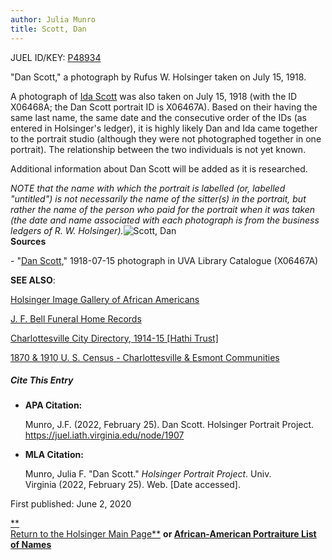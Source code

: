 ```yaml
---
author: Julia Munro
title: Scott, Dan
---
```

JUEL ID/KEY: [P48934](http://juel.iath.virginia.edu/public_person?person=48934 "P48934")

"Dan Scott," a photograph by Rufus W. Holsinger taken on July 15, 1918.

A photograph of [Ida Scott](http://juel.iath.virginia.edu/node/1446 "Scott, Ida") was also taken on July 15, 1918 (with the ID X06468A; the Dan Scott portrait ID is X06467A). Based on their having the same last name, the same date and the consecutive order of the IDs (as entered in Holsinger's ledger), it is highly likely Dan and Ida came together to the portrait studio (although they were not photographed together in one portrait). The relationship between the two individuals is not yet known.

Additional information about Dan Scott will be added as it is researched.

_NOTE that the name with which the portrait is labelled (or, labelled "untitled") is not necessarily the name of the sitter(s) in the portrait, but rather the name of the person who paid for the portrait when it was taken (the date and name associated with each photograph is from the business ledgers of R. W. Holsinger)._![Scott, Dan](https://iiif.lib.virginia.edu/iiif/uva-lib:1049430/full/778,561/0/default.jpg "Scott, Dan")  
**Sources**

\- "[Dan Scott](https://search.lib.virginia.edu/catalog/uva-lib:1049430#?c=0&m=0&s=0&cv=0&xywh=2601%2C1570%2C612%2C454 "Scott, Dan")," 1918-07-15 photograph in UVA Library Catalogue (X06467A) 

**SEE ALSO**:

[Holsinger Image Gallery of African Americans](http://rwholsingerphotos.org/images.php "Holsinger Image Gallery of African Americans")

[J. F. Bell Funeral Home Records](http://www2.vcdh.virginia.edu/afam/raceandplace/perl_scripts/funeral_search.html "J. F. Bell Funeral Home Database")

[Charlottesville City Directory, 1914-15 \[Hathi Trust\]](https://catalog.hathitrust.org/Record/101954103 "Charlottesville City Directory, 1914-15") 

[1870 & 1910 U. S. Census - Charlottesville & Esmont Communities](http://www2.vcdh.virginia.edu/afam/raceandplace/census/search_both.html "1870 & 1910 U. S. Census: Charlottesville and Esmont Communities")

##### **Cite This Entry**

*   **APA Citation:**
    
    Munro, J.F. (2022, February 25). Dan Scott. Holsinger Portrait Project. https://juel.iath.virginia.edu/node/1907
    
*   **MLA Citation:**
    
    Munro, Julia F. "Dan Scott." _Holsinger Portrait Project_. Univ. Virginia (2022, February 25). Web. \[Date accessed\].
    

  
First published: June 2, 2020

[**  
Return to the Holsinger Main Page**](http://juel.iath.virginia.edu/node/980) **or [African-American Portraiture List of Names](http://juel.iath.virginia.edu/node/996)**